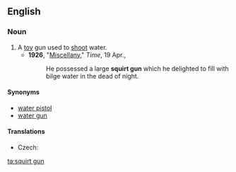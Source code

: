 ==English==

===Noun===
{{en-noun|sg=[[squirt]] [[gun]]}}

# A [[toy]] gun used to [[shoot]] water.
#*'''1926''', "[http://www.time.com/time/magazine/article/0,9171,729168-2,00.html Miscellany]," ''Time'', 19 Apr.,
#*:He possessed a large '''squirt gun''' which he delighted to fill with bilge water in the dead of night.

====Synonyms====
*[[water pistol]]
*[[water gun]]

====Translations====
{{trans-top|a toy gun used to shoot water}}
* Czech: {{t-|cs|stříkací pistole|f}}
{{trans-mid}}
{{trans-bottom}}

[[ta:squirt gun]]
